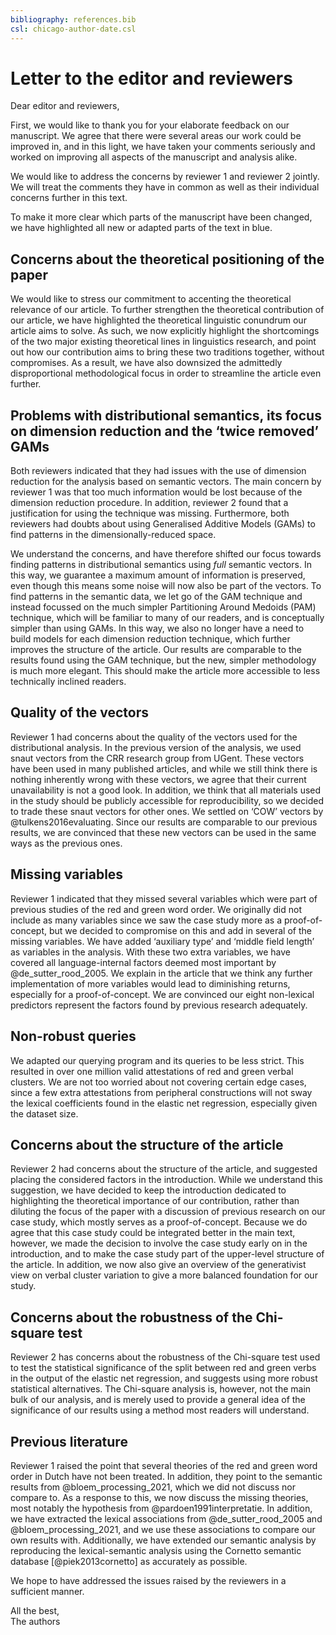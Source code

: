 ```yaml
---
bibliography: references.bib
csl: chicago-author-date.csl
---
```



# Letter to the editor and reviewers

Dear editor and reviewers,

First, we would like to thank you for your elaborate feedback on our manuscript. We agree that there were several areas our work could be improved in, and in this light, we have taken your comments seriously and worked on improving all aspects of the manuscript and analysis alike.

We would like to address the concerns by reviewer 1 and reviewer 2 jointly. We will treat the comments they have in common as well as their individual concerns further in this text.

To make it more clear which parts of the manuscript have been changed, we have highlighted all new or adapted parts of the text in blue.

## Concerns about the theoretical positioning of the paper

We would like to stress our commitment to accenting the theoretical relevance of our article. To further strengthen the theoretical contribution of our article, we have highlighted the theoretical linguistic conundrum our article aims to solve. As such, we now explicitly highlight the shortcomings of the two major existing theoretical lines in linguistics research, and point out how our contribution aims to bring these two traditions together, without compromises. As a result, we have also downsized the admittedly disproportional methodological focus in order to streamline the article even further.

## Problems with distributional semantics, its focus on dimension reduction and the 'twice removed' GAMs

Both reviewers indicated that they had issues with the use of dimension reduction for the analysis based on semantic vectors. The main concern by reviewer 1 was that too much information would be lost because of the dimension reduction procedure. In addition, reviewer 2 found that a justification for using the technique was missing. Furthermore, both reviewers had doubts about using Generalised Additive Models (GAMs) to find patterns in the dimensionally-reduced space.

We understand the concerns, and have therefore shifted our focus towards finding patterns in distributional semantics using *full* semantic vectors. In this way, we guarantee a maximum amount of information is preserved, even though this means some noise will now also be part of the vectors. To find patterns in the semantic data, we let go of the GAM technique and instead focussed on the much simpler Partitioning Around Medoids (PAM) technique, which will be familiar to many of our readers, and is conceptually simpler than using GAMs. In this way, we also no longer have a need to build models for each dimension reduction technique, which further improves the structure of the article. Our results are comparable to the results found using the GAM technique, but the new, simpler methodology is much more elegant. This should make the article more accessible to less technically inclined readers.

## Quality of the vectors

Reviewer 1 had concerns about the quality of the vectors used for the distributional analysis. In the previous version of the analysis, we used snaut vectors from the CRR research group from UGent. These vectors have been used in many published articles, and while we still think there is nothing inherently wrong with these vectors, we agree that their current unavailability is not a good look. In addition, we think that all materials used in the study should be publicly accessible for reproducibility, so we decided to trade these snaut vectors for other ones. We settled on 'COW' vectors by @tulkens2016evaluating. Since our results are comparable to our previous results, we are convinced that these new vectors can be used in the same ways as the previous ones.

## Missing variables

Reviewer 1 indicated that they missed several variables which were part of previous studies of the red and green word order. We originally did not include as many variables since we saw the case study more as a proof-of-concept, but we decided to compromise on this and add in several of the missing variables. We have added 'auxiliary type' and 'middle field length' as variables in the analysis. With these two extra variables, we have covered all language-internal factors deemed most important by @de_sutter_rood_2005. We explain in the article that we think any further implementation of more variables would lead to diminishing returns, especially for a proof-of-concept. We are convinced our eight non-lexical predictors represent the factors found by previous research adequately.

## Non-robust queries

We adapted our querying program and its queries to be less strict. This resulted in over one million valid attestations of red and green verbal clusters. We are not too worried about not covering certain edge cases, since a few extra attestations from peripheral constructions will not sway the lexical coefficients found in the elastic net regression, especially given the dataset size.

## Concerns about the structure of the article

Reviewer 2 had concerns about the structure of the article, and suggested placing the considered factors in the introduction. While we understand this suggestion, we have decided to keep the introduction dedicated to highlighting the theoretical importance of our contribution, rather than diluting the focus of the paper with a discussion of previous research on our case study, which mostly serves as a proof-of-concept. Because we do agree that this case study could be integrated better in the main text, however, we made the decision to involve the case study early on in the introduction, and to make the case study part of the upper-level structure of the article. In addition, we now also give an overview of the generativist view on verbal cluster variation to give a more balanced foundation for our study.

## Concerns about the robustness of the Chi-square test

Reviewer 2 has concerns about the robustness of the Chi-square test used to test the statistical significance of the split between red and green verbs in the output of the elastic net regression, and suggests using more robust statistical alternatives. The Chi-square analysis is, however, not the main bulk of our analysis, and is merely used to provide a general idea of the significance of our results using a method most readers will understand.

## Previous literature

Reviewer 1 raised the point that several theories of the red and green word order in Dutch have not been treated. In addition, they point to the semantic results from @bloem_processing_2021, which we did not discuss nor compare to. As a response to this, we now discuss the missing theories, most notably the hypothesis from @pardoen1991interpretatie. In addition, we have extracted the lexical associations from @de_sutter_rood_2005 and @bloem_processing_2021, and we use these associations to compare our own results with. Additionally, we have extended our semantic analysis by reproducing the lexical-semantic analysis using the Cornetto semantic database [@piek2013cornetto] as accurately as possible.

We hope to have addressed the issues raised by the reviewers in a sufficient manner.

All the best,  
The authors